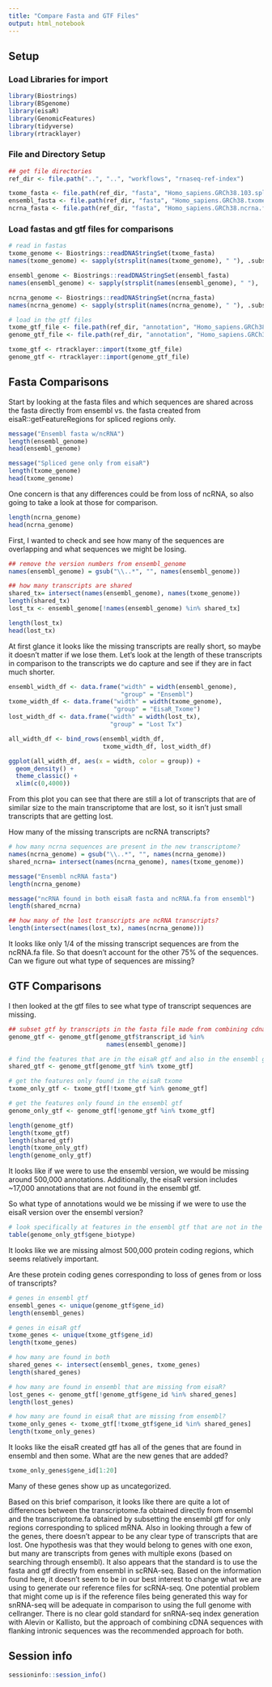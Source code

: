 ```yaml
---
title: "Compare Fasta and GTF Files"
output: html_notebook
---
```


## Setup

### Load Libraries for import

```r
library(Biostrings)
library(BSgenome)
library(eisaR)
library(GenomicFeatures)
library(tidyverse)
library(rtracklayer)
```

### File and Directory Setup

```r
## get file directories
ref_dir <- file.path("..", "..", "workflows", "rnaseq-ref-index")

txome_fasta <- file.path(ref_dir, "fasta", "Homo_sapiens.GRCh38.103.spliced.txome.fa.gz")
ensembl_fasta <- file.path(ref_dir, "fasta", "Homo_sapiens.GRCh38.txome.fa.gz")
ncrna_fasta <- file.path(ref_dir, "fasta", "Homo_sapiens.GRCh38.ncrna.fa.gz")
```

### Load fastas and gtf files for comparisons

```r
# read in fastas
txome_genome <- Biostrings::readDNAStringSet(txome_fasta)
names(txome_genome) <- sapply(strsplit(names(txome_genome), " "), .subset, 1)

ensembl_genome <- Biostrings::readDNAStringSet(ensembl_fasta)
names(ensembl_genome) <- sapply(strsplit(names(ensembl_genome), " "), .subset, 1)

ncrna_genome <- Biostrings::readDNAStringSet(ncrna_fasta)
names(ncrna_genome) <- sapply(strsplit(names(ncrna_genome), " "), .subset, 1)
```

```r
# load in the gtf files
txome_gtf_file <- file.path(ref_dir, "annotation", "Homo_sapiens.GRCh38.103.spliced.txome.gtf")
genome_gtf_file <- file.path(ref_dir, "annotation", "Homo_sapiens.GRCh38.103.gtf")

txome_gtf <- rtracklayer::import(txome_gtf_file)
genome_gtf <- rtracklayer::import(genome_gtf_file)
```

## Fasta Comparisons

Start by looking at the fasta files and which sequences are shared across 
the fasta directly from ensembl vs. the fasta created from 
eisaR::getFeatureRegions for spliced regions only. 

```r
message("Ensembl fasta w/ncRNA") 
length(ensembl_genome)
head(ensembl_genome)

message("Spliced gene only from eisaR") 
length(txome_genome)
head(txome_genome)
```

One concern is that any differences could be from loss of ncRNA, so also going 
to take a look at those for comparison. 
```r
length(ncrna_genome)
head(ncrna_genome)
```

First, I wanted to check and see how many of the sequences are overlapping and 
what sequences we might be losing. 

```r
## remove the version numbers from ensembl_genome
names(ensembl_genome) = gsub("\\..*", "", names(ensembl_genome))
```


```r
## how many transcripts are shared
shared_tx= intersect(names(ensembl_genome), names(txome_genome))
length(shared_tx)
lost_tx <- ensembl_genome[!names(ensembl_genome) %in% shared_tx]

length(lost_tx)
head(lost_tx)
```

At first glance it looks like the missing transcripts are really short, so maybe
it doesn't matter if we lose them. Let's look at the length of these transcripts
in comparison to the transcripts we do capture and see if they are in fact much
shorter. 

```r
ensembl_width_df <- data.frame("width" = width(ensembl_genome), 
                               "group" = "Ensembl")
txome_width_df <- data.frame("width" = width(txome_genome),
                             "group" = "EisaR_Txome")
lost_width_df <- data.frame("width" = width(lost_tx),
                            "group" = "Lost Tx")

all_width_df <- bind_rows(ensembl_width_df,
                          txome_width_df, lost_width_df)
```

```r
ggplot(all_width_df, aes(x = width, color = group)) +
  geom_density() + 
  theme_classic() + 
  xlim(c(0,4000))
```
From this plot you can see that there are still a lot of transcripts that are 
of similar size to the main transcriptome that are lost, so it isn't just small
transcripts that are getting lost. 


How many of the missing transcripts are ncRNA transcripts? 
```r
# how many ncrna sequences are present in the new transcriptome? 
names(ncrna_genome) = gsub("\\..*", "", names(ncrna_genome))
shared_ncrna= intersect(names(ncrna_genome), names(txome_genome))

message("Ensembl ncRNA fasta") 
length(ncrna_genome)

message("ncRNA found in both eisaR fasta and ncRNA.fa from ensembl")
length(shared_ncrna)

```

```r
## how many of the lost transcripts are ncRNA transcripts? 
length(intersect(names(lost_tx), names(ncrna_genome)))

```

It looks like only 1/4 of the missing transcript sequences are from the ncRNA.fa
file. So that doesn't account for the other 75% of the sequences. Can we figure
out what type of sequences are missing? 

## GTF Comparisons

I then looked at the gtf files to see what type of transcript sequences 
are missing. 

```r
## subset gtf by transcripts in the fasta file made from combining cdna/ncrna.fa
genome_gtf <- genome_gtf[genome_gtf$transcript_id %in% 
                           names(ensembl_genome)]

# find the features that are in the eisaR gtf and also in the ensembl gtf
shared_gtf <- genome_gtf[genome_gtf %in% txome_gtf]

# get the features only found in the eisaR txome
txome_only_gtf <- txome_gtf[!txome_gtf %in% genome_gtf]

# get the features only found in the ensembl gtf
genome_only_gtf <- genome_gtf[!genome_gtf %in% txome_gtf]

length(genome_gtf)
length(txome_gtf)
length(shared_gtf)
length(txome_only_gtf)
length(genome_only_gtf)
```

It looks like if we were to use the ensembl version, we would be missing around
500,000 annotations. Additionally, the eisaR version includes ~17,000 
annotations that are not found in the ensembl gtf. 

So what type of annotations would we be missing if we were to use the eisaR 
version over the ensembl version?

```r
# look specifically at features in the ensembl gtf that are not in the eisaR gtf
table(genome_only_gtf$gene_biotype)
```

It looks like we are missing almost 500,000 protein coding regions, which seems
relatively important.

Are these protein coding genes corresponding to loss of genes from or loss of 
transcripts? 

```r
# genes in ensembl gtf
ensembl_genes <- unique(genome_gtf$gene_id)
length(ensembl_genes)

# genes in eisaR gtf
txome_genes <- unique(txome_gtf$gene_id)
length(txome_genes)

# how many are found in both
shared_genes <- intersect(ensembl_genes, txome_genes)
length(shared_genes)

# how many are found in ensembl that are missing from eisaR? 
lost_genes <- genome_gtf[!genome_gtf$gene_id %in% shared_genes]
length(lost_genes)

# how many are found in eisaR that are missing from ensembl?
txome_only_genes <- txome_gtf[!txome_gtf$gene_id %in% shared_genes]
length(txome_only_genes)
```

It looks like the eisaR created gtf has all of the genes that are found in 
ensembl and then some. What are the new genes that are added? 

```r
txome_only_genes$gene_id[1:20]
```

Many of these genes show up as uncategorized. 

Based on this brief comparison, it looks like there are quite a lot of 
differences between the transcriptome.fa obtained directly from ensembl and the 
transcriptome.fa obtained by subsetting the ensembl gtf for only regions 
corresponding to spliced mRNA. Also in looking through a few of the genes, 
there doesn't appear to be any clear type of transcripts that are lost. One 
hypothesis was that they would belong to genes with one exon, but many are 
transcripts from genes with multiple exons (based on searching through ensembl).
It also appears that the standard is to use the fasta and gtf directly from 
ensembl in scRNA-seq. Based on the information found here, it doesn't seem to 
be in our best interest to change what we are using to generate our reference 
files for scRNA-seq. One potential problem that might come up is if the 
reference files being generated this way for snRNA-seq will be adequate in 
comparison to using the full genome with cellranger. There is no clear gold 
standard for snRNA-seq index generation with Alevin or Kallisto, but the 
approach of combining cDNA sequences with flanking intronic sequences was the 
recommended approach for both. 

## Session info

```r
sessioninfo::session_info()
```
